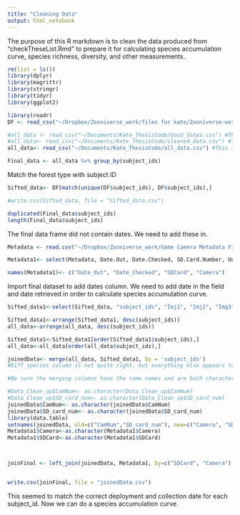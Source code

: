 ```yaml
---
title: "Cleaning Data"
output: html_notebook
---
```


The purpose of this R markdown is to clean the data produced from "checkTheseList.Rmd" to prepare it for calculating species accumulation curve, species richness, diversity, and other measurements. 

```r
rm(list = ls())
library(dplyr)
library(magrittr)
library(stringr)
library(tidyr)
library(ggplot2)

library(readr)
DF <- read_csv("~/Dropbox/Zooniverse_work/files for kate/Zooniverse-work-final/Zoo-Data-Wrangling/Data/north-country-wild-classifications.03.16.20-flattened.csv")

#all_data <- read_csv("~/Documents/Kate_ThesisCode/Good_Votes.csv") #This includes only the classifications we are certain about
#all_data<- read_csv("~/Documents/Kate_ThesisCode/cleaned_data.csv") #This is the data frame for all of the classifications including the ones we need to classify ourselves. 
all_data<- read_csv("~/Documents/Kate_ThesisCode/all_data.csv") #This is the df for all corrected classifications, including ones we corrected manually.

```


```r
Final_data <- all_data %>% group_by(subject_ids)
```


Match the forest type with subject ID
```r
Sifted_data<- DF[match(unique(DF$subject_ids), DF$subject_ids),]

#write.csv(Sifted_data, file = "Sifted_data.csv")
```

```r
duplicated(Final_data$subject_ids)
length(Final_data$subject_ids)


```

The final data frame did not contain dates. We need to add these in. 
```r
Metadata <- read.csv("~/Dropbox/Zooniverse_work/Game Camera Metadata Field Sheets 2019.csv")

Metadata1<- select(Metadata, Date.Out, Date.Checked, SD.Card.Number, Unit.Number) 

names(Metadata1)<- c("Date_Out", "Date_Checked", "SDCard", "Camera")


```



Import final dataset to add dates column. We need to add date in the field and date retrieved in order to calculate species accumulation curve. 
```r
Sifted_data1<-select(Sifted_data, "subject_ids", "Imj1", "Imj2", "Img3", "CamNum", "SD_card_num", "ForestType", "ForestName")

Sifted_data1<-arrange(Sifted_data1, desc(subject_ids))
all_data<-arrange(all_data, desc(subject_ids))

Sifted_data1<-Sifted_data1[order(Sifted_data1$subject_ids),]
all_data<-all_data[order(all_data$subject_ids),]

joinedData<- merge(all_data, Sifted_data1, by = 'subject_ids')
#Diff_species column is not quite right, but everything else appears to be correct.

#Be sure the merging columns have the same names and are both characters

#Data_Clean_up$CamNum<- as.character(Data_Clean_up$CamNum)
#Data_Clean_up$SD_card_num<- as.character(Data_Clean_up$SD_card_num)
joinedData$CamNum<- as.character(joinedData$CamNum)
joinedData$SD_card_num<- as.character(joinedData$SD_card_num)
library(data.table)
setnames(joinedData, old=c("CamNum","SD_card_num"), new=c("Camera", "SDCard"))
Metadata1$Camera<-as.character(Metadata1$Camera)
Metadata1$SDCard<-as.character(Metadata1$SDCard)



joinFinal <- left_join(joinedData, Metadata1, by=c("SDCard", "Camera"), type='right', match='all') 


write.csv(joinFinal, file = "joinedData.csv")
```

This seemed to match the correct deployment and collection date for each subject_id. Now we can do a species accumulation curve. 

